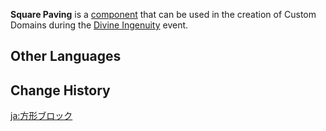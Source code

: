 {{Component Infobox
|id          = 2001
|image       = Item Square Paving.png
|load        = 1
|description = Used to make landforms. Climbable. "Sticks to Ground" objects can be mounted here.
|placement   = Free
|category    = Terrain
|size        = 5 · 5 · 5
}}
'''Square Paving''' is a [[component]] that can be used in the creation of Custom Domains during the [[Divine Ingenuity]] event.

==Other Languages==
{{Other Languages
|default_hidden = 1
|en      = Square Paving
|zhs     = 方正地面
|zhs_rm  = Fāngzhèng Dìmiàn
|zht     = 方正地面
|zht_rm  = Fāngzhèng Dìmiàn
|ja      = 方形ブロック
|ja_rm   = Houkei Burokku
|ko      = 사각 지면
|ko_rm   = Sagak Jimyeon
|es      = Superficie cuadrada
|fr      = Pavage carré
|ru      = Квадратное покрытие
|th      = บล็อกสี่เหลี่ยม
|th_rm   = 
|vi      = Mặt Đất Vuông Vức
|de      = Eckiges Pflaster
|id      = Platform Kubus
|pt      = Pavimentação Quadrada
|tr      = Kare Taş Döşeme
|it      = Pavimentazione quadrata
}}

==Change History==
{{Change History|2.5}}

[[ja:方形ブロック]]